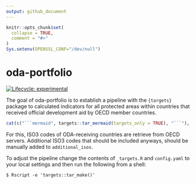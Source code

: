 ```yaml
---
output: github_document
---
```


<!-- README.md is generated from README.Rmd. Please edit that file -->

```r
knitr::opts_chunk$set(
  collapse = TRUE,
  comment = "#>"
)
Sys.setenv(OPENSSL_CONF="/dev/null")
```

# oda-portfolio

<!-- badges: start -->
[![Lifecycle: experimental](https://img.shields.io/badge/lifecycle-experimental-orange.svg)](https://www.tidyverse.org/lifecycle/#experimental)
<!-- badges: end -->

The goal of oda-portfolio is to establish a pipeline with the `{targets}` package
to calculated indicators for all protected areas within countries that received
official development aid by OECD member countries.


```r
cat(c("```mermaid", targets::tar_mermaid(targets_only = TRUE), "```"), sep = "\n")
```

For this, ISO3 codes of ODA-receiving countries are retrieve from OECD 
servers. Additional ISO3 codes that should be included anyways, should be manually
added to `additional_isos`. 

To adjust the pipeline change the contents of `_targets.R` and `config.yaml` 
to your local settings and then run the following from a shell:

```shell
$ Rscript -e 'targets::tar_make()'
```
